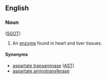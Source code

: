==English==

===Noun===
{{en-noun|head=[[serum]] [[glutamic]] [[oxaloacetic]] [[transaminase]]|-}} ([[SGOT]])

# {{context|enzyme|lang=en}} An [[enzyme]] found in heart and liver tissues.

====Synonyms====
* [[aspartate transaminase]] ([[AST]])
* [[aspartate aminotransferase]]